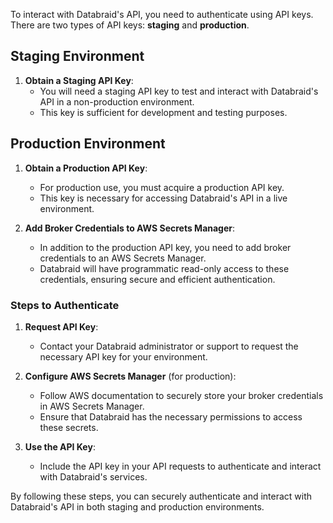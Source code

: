 To interact with Databraid's API, you need to authenticate using API keys. There are two types of API keys: **staging** and **production**.

## Staging Environment

1. **Obtain a Staging API Key**: 
   - You will need a staging API key to test and interact with Databraid's API in a non-production environment.
   - This key is sufficient for development and testing purposes.

## Production Environment

1. **Obtain a Production API Key**:
   - For production use, you must acquire a production API key.
   - This key is necessary for accessing Databraid's API in a live environment.

2. **Add Broker Credentials to AWS Secrets Manager**:
   - In addition to the production API key, you need to add broker credentials to an AWS Secrets Manager.
   - Databraid will have programmatic read-only access to these credentials, ensuring secure and efficient authentication.

### Steps to Authenticate

1. **Request API Key**:
   - Contact your Databraid administrator or support to request the necessary API key for your environment.

2. **Configure AWS Secrets Manager** (for production):
   - Follow AWS documentation to securely store your broker credentials in AWS Secrets Manager.
   - Ensure that Databraid has the necessary permissions to access these secrets.

3. **Use the API Key**:
   - Include the API key in your API requests to authenticate and interact with Databraid's services.

By following these steps, you can securely authenticate and interact with Databraid's API in both staging and production environments.
